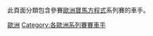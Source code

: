 此頁面分類包含參賽[[寶馬方程式|歐洲寶馬方程式]]系列賽的車手。

[[Category:寶馬方程式車手|歐洲]]
[[Category:各歐洲系列賽賽車手|Category:各歐洲系列賽賽車手]]